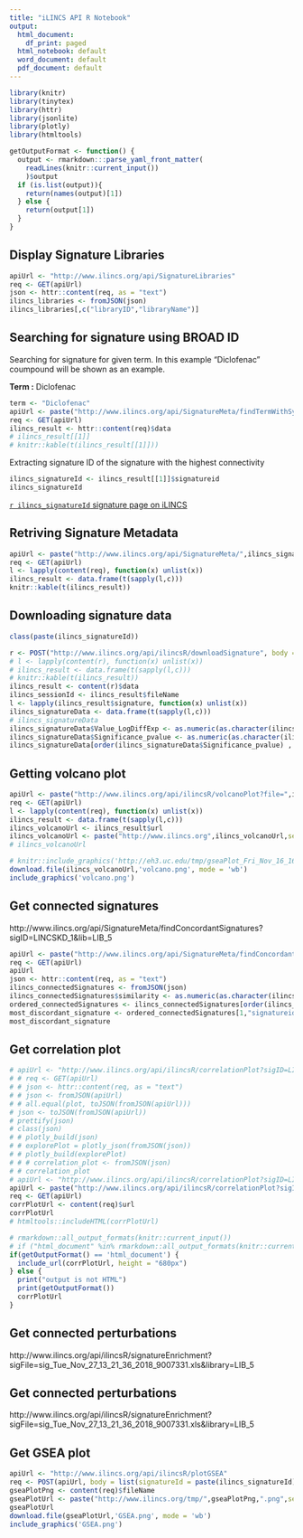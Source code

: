 ```yaml
---
title: "iLINCS API R Notebook"
output:
  html_document:
    df_print: paged
  html_notebook: default
  word_document: default
  pdf_document: default
---
```


<!-- ## Prerequisites  -->

```r
library(knitr)
library(tinytex)
library(httr)
library(jsonlite)
library(plotly)
library(htmltools)

getOutputFormat <- function() {
  output <- rmarkdown:::parse_yaml_front_matter(
    readLines(knitr::current_input())
    )$output
  if (is.list(output)){
    return(names(output)[1])
  } else {
    return(output[1])
  }
}
```


## Display Signature Libraries

```r
apiUrl <- "http://www.ilincs.org/api/SignatureLibraries"
req <- GET(apiUrl)
json <- httr::content(req, as = "text")
ilincs_libraries <- fromJSON(json)
ilincs_libraries[,c("libraryID","libraryName")]
```

## Searching for signature using BROAD ID

Searching for signature for given term. In this example "Diclofenac" coumpound will be shown as an example.

**Term :** Diclofenac
```r
term <- "Diclofenac"
apiUrl <- paste("http://www.ilincs.org/api/SignatureMeta/findTermWithSynonyms?term=",term,"&library=LIB_5",sep="")
req <- GET(apiUrl)
ilincs_result <- httr::content(req)$data
# ilincs_result[[1]]
# knitr::kable(t(ilincs_result[[1]]))
```

Extracting signature ID of the signature with the highest connectivity

```r
ilincs_signatureId <- ilincs_result[[1]]$signatureid
ilincs_signatureId
```

[`r ilincs_signatureId` signature page on iLINCS](http://www.ilincs.org/ilincs/signature/`r ilincs_signatureId`)

## Retriving Signature Metadata
```r
apiUrl <- paste("http://www.ilincs.org/api/SignatureMeta/",ilincs_signatureId,sep="")
req <- GET(apiUrl)
l <- lapply(content(req), function(x) unlist(x))
ilincs_result <- data.frame(t(sapply(l,c)))
knitr::kable(t(ilincs_result))
```

## Downloading signature data
```r
class(paste(ilincs_signatureId))

r <- POST("http://www.ilincs.org/api/ilincsR/downloadSignature", body = list(sigID = paste(ilincs_signatureId),display = TRUE), encode = "json")
# l <- lapply(content(r), function(x) unlist(x))
# ilincs_result <- data.frame(t(sapply(l,c)))
# knitr::kable(t(ilincs_result))
ilincs_result <- content(r)$data
ilincs_sessionId <- ilincs_result$fileName
l <- lapply(ilincs_result$signature, function(x) unlist(x))
ilincs_signatureData <- data.frame(t(sapply(l,c)))
# ilincs_signatureData
ilincs_signatureData$Value_LogDiffExp <- as.numeric(as.character(ilincs_signatureData$Value_LogDiffExp))
ilincs_signatureData$Significance_pvalue <- as.numeric(as.character(ilincs_signatureData$Significance_pvalue))
ilincs_signatureData[order(ilincs_signatureData$Significance_pvalue) , ]
```

## Getting volcano plot
```r
apiUrl <- paste("http://www.ilincs.org/api/ilincsR/volcanoPlot?file=",ilincs_sessionId,".xls",sep="")
req <- GET(apiUrl)
l <- lapply(content(req), function(x) unlist(x))
ilincs_result <- data.frame(t(sapply(l,c)))
ilincs_volcanoUrl <- ilincs_result$url
ilincs_volcanoUrl <- paste("http://www.ilincs.org",ilincs_volcanoUrl,sep="")
# ilincs_volcanoUrl
```

```r
# knitr::include_graphics('http://eh3.uc.edu/tmp/gseaPlot_Fri_Nov_16_16_38_16_2018_257492.png')
download.file(ilincs_volcanoUrl,'volcano.png', mode = 'wb')
include_graphics('volcano.png')
```

## Get connected signatures

http://www.ilincs.org/api/SignatureMeta/findConcordantSignatures?sigID=LINCSKD_1&lib=LIB_5

```r
apiUrl <- paste("http://www.ilincs.org/api/SignatureMeta/findConcordantSignatures?sigID=",ilincs_signatureId,"&lib=LIB_6",sep="")
req <- GET(apiUrl)
apiUrl
json <- httr::content(req, as = "text")
ilincs_connectedSignatures <- fromJSON(json)
ilincs_connectedSignatures$similarity <- as.numeric(as.character(ilincs_connectedSignatures$similarity))
ordered_connectedSignatures <- ilincs_connectedSignatures[order(ilincs_connectedSignatures$similarity) , ]
most_discordant_signature <- ordered_connectedSignatures[1,"signatureid"]
most_discordant_signature
```

## Get correlation plot
<!-- http://www.ilincs.org/api/ilincsR/correlationPlot?sigID=LINCSCP_10270&sigFile=sig_Tue_Nov_27_13_21_36_2018_9007331.xls -->

```r
# apiUrl <- "http://www.ilincs.org/api/ilincsR/correlationPlot?sigID=LINCSCP_10270&sigFile=sig_Tue_Nov_27_13_21_36_2018_9007331.xls"
# # req <- GET(apiUrl)
# # json <- httr::content(req, as = "text")
# # json <- fromJSON(apiUrl)
# # all.equal(plot, toJSON(fromJSON(apiUrl)))
# json <- toJSON(fromJSON(apiUrl))
# prettify(json)
# class(json)
# # plotly_build(json)
# # explorePlot = plotly_json(fromJSON(json))
# # plotly_build(explorePlot)
# # # correlation_plot <- fromJSON(json)
# # correlation_plot
# apiUrl <- "http://www.ilincs.org/api/ilincsR/correlationPlot?sigID=LINCSCP_10270&sigFile=sig_Tue_Nov_27_13_21_36_2018_9007331.xls&output=widget"
apiUrl <- paste("http://www.ilincs.org/api/ilincsR/correlationPlot?sigID=",most_discordant_signature,"&sigFile=",ilincs_sessionId,".xls&output=widget",sep="")
req <- GET(apiUrl)
corrPlotUrl <- content(req)$url
corrPlotUrl
# htmltools::includeHTML(corrPlotUrl)

# rmarkdown::all_output_formats(knitr::current_input())
# if ("html_document" %in% rmarkdown::all_output_formats(knitr::current_input())) {
if(getOutputFormat() == 'html_document') {
  include_url(corrPlotUrl, height = "680px")
} else {
  print("output is not HTML")
  print(getOutputFormat())
  corrPlotUrl
}
```


## Get connected perturbations

http://www.ilincs.org/api/ilincsR/signatureEnrichment?sigFile=sig_Tue_Nov_27_13_21_36_2018_9007331.xls&library=LIB_5

## Get connected perturbations

http://www.ilincs.org/api/ilincsR/signatureEnrichment?sigFile=sig_Tue_Nov_27_13_21_36_2018_9007331.xls&library=LIB_5

## Get GSEA plot
```r
apiUrl <- "http://www.ilincs.org/api/ilincsR/plotGSEA"
req <- POST(apiUrl, body = list(signatureId = paste(ilincs_signatureId),genes = c(51474,7112,8570,55421,283337,54386,5214,79894,6136,5514,5170,6197,2321), output="png"), encode = "json")
gseaPlotPng <- content(req)$fileName
gseaPlotUrl <- paste("http://www.ilincs.org/tmp/",gseaPlotPng,".png",sep="")
gseaPlotUrl
download.file(gseaPlotUrl,'GSEA.png', mode = 'wb')
include_graphics('GSEA.png')
```


